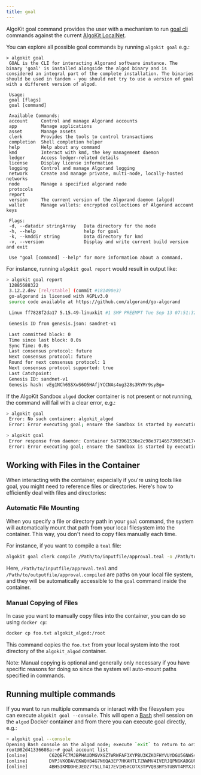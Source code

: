 ```yaml
---
title: goal
---
```


AlgoKit goal command provides the user with a mechanism to run [goal cli](https://developer.algorand.org/docs/clis/goal/goal/) commands against the current [AlgoKit LocalNet](/build/algokit/cli/features/localnet/).

You can explore all possible goal commands by running `algokit goal` e.g.:

```shell showLineNumbers=false frame=none
> algokit goal
 GOAL is the CLI for interacting Algorand software instance. The binary 'goal' is installed alongside the algod binary and is considered an integral part of the complete installation. The binaries should be used in tandem - you should not try to use a version of goal with a different version of algod.

 Usage:
 goal [flags]
 goal [command]

 Available Commands:
 account     Control and manage Algorand accounts
 app         Manage applications
 asset       Manage assets
 clerk       Provides the tools to control transactions
 completion  Shell completion helper
 help        Help about any command
 kmd         Interact with kmd, the key management daemon
 ledger      Access ledger-related details
 license     Display license information
 logging     Control and manage Algorand logging
 network     Create and manage private, multi-node, locally-hosted networks
 node        Manage a specified algorand node
 protocols
 report
 version     The current version of the Algorand daemon (algod)
 wallet      Manage wallets: encrypted collections of Algorand account keys

 Flags:
 -d, --datadir stringArray   Data directory for the node
 -h, --help                  help for goal
 -k, --kmddir string         Data directory for kmd
 -v, --version               Display and write current build version and exit

 Use "goal [command] --help" for more information about a command.
```

For instance, running `algokit goal report` would result in output like:

```sh
> algokit goal report
 12885688322
 3.12.2.dev [rel/stable] (commit #181490e3)
 go-algorand is licensed with AGPLv3.0
 source code available at https://github.com/algorand/go-algorand

 Linux ff7828f2da17 5.15.49-linuxkit #1 SMP PREEMPT Tue Sep 13 07:51:32 UTC 2022 aarch64 GNU/Linux

 Genesis ID from genesis.json: sandnet-v1

 Last committed block: 0
 Time since last block: 0.0s
 Sync Time: 0.0s
 Last consensus protocol: future
 Next consensus protocol: future
 Round for next consensus protocol: 1
 Next consensus protocol supported: true
 Last Catchpoint:
 Genesis ID: sandnet-v1
 Genesis hash: vEg1NCh6SSXwS6O5HAfjYCCNAs4ug328s3RYMr9syBg=
```

If the AlgoKit Sandbox `algod` docker container is not present or not running, the command will fail with a clear error, e.g.:

```sh
> algokit goal
 Error: No such container: algokit_algod
 Error: Error executing goal; ensure the Sandbox is started by executing `algokit sandbox status`
```

```sh
> algokit goal
 Error response from daemon: Container 5a73961536e2c98e371465739053d174066c40d00647c8742f2bb39eb793ed7e is not running
 Error: Error executing goal; ensure the Sandbox is started by executing `algokit sandbox status`
```

## Working with Files in the Container

When interacting with the container, especially if you're using tools like goal, you might need to reference files or directories. Here's how to efficiently deal with files and directories:

### Automatic File Mounting

When you specify a file or directory path in your `goal` command, the system will automatically mount that path from your local filesystem into the container. This way, you don't need to copy files manually each time.

For instance, if you want to compile a `teal` file:

```sh
algokit goal clerk compile /Path/to/inputfile/approval.teal -o /Path/to/outputfile/approval.compiled
```

Here, `/Path/to/inputfile/approval.teal` and `/Path/to/outputfile/approval.compiled` are paths on your local file system, and they will be automatically accessible to the `goal` command inside the container.

### Manual Copying of Files

In case you want to manually copy files into the container, you can do so using `docker cp`:

```sh
docker cp foo.txt algokit_algod:/root
```

This command copies the `foo.txt` from your local system into the root directory of the `algokit_algod` container.

Note: Manual copying is optional and generally only necessary if you have specific reasons for doing so since the system will auto-mount paths specified in commands.

## Running multiple commands

If you want to run multiple commands or interact with the filesystem you can execute `algokit goal --console`. This will open a [Bash](https://www.gnu.org/software/bash/) shell session on the `algod` Docker container and from there you can execute goal directly, e.g.:

```sh
> algokit goal --console
Opening Bash console on the algod node; execute `exit` to return to original console
root@82d41336608a:~# goal account list
[online]        C62QEFC7MJBPHAUDMGVXGZ7WRWFAF3XYPBU3KZKOFHYVUYDGU5GNWS4NWU      C62QEFC7MJBPHAUDMGVXGZ7WRWFAF3XYPBU3KZKOFHYVUYDGU5GNWS4NWU      4000000000000000 microAlgos
[online]        DVPJVKODAVEKWQHB4G7N6QA3EP7HKAHTLTZNWMV4IVERJQPNGKADGURU7Y      DVPJVKODAVEKWQHB4G7N6QA3EP7HKAHTLTZNWMV4IVERJQPNGKADGURU7Y      4000000000000000 microAlgos
[online]        4BH5IKMDDHEJEOZ7T5LLT4I7EVIH5XCOTX3TPVQB3HY5TUBVT4MYXJOZVA      4BH5IKMDDHEJEOZ7T5LLT4I7EVIH5XCOTX3TPVQB3HY5TUBVT4MYXJOZVA      2000000000000000 microAlgos
```
